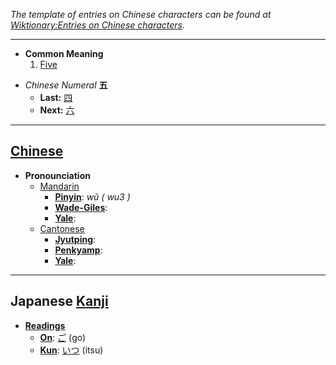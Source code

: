 ''The template of entries on Chinese characters can be found at [[Wiktionary:Entries on Chinese characters]].''

----

* '''Common Meaning'''
*# [[Five]]

*''Chinese Numeral'' '''五'''
**'''Last:''' [[四]]
**'''Next:''' [[六]]

----

== [[Chinese]] ==

*'''Pronounciation '''
**[[Mandarin]]
***'''[[Pinyin]]''': ''wǔ ( wu3 )''
***'''[[Wade-Giles]]''': 
***'''[[Yale]]''': 
**[[Cantonese]]
***'''[[Jyutping]]''': 
***'''[[Penkyamp]]''': 
***'''[[Yale]]''': 

----

== Japanese [[Kanji]] ==

*'''[[Reading]]s'''
**'''[[On]]''': [[ご]] (go)
**'''[[Kun]]''': [[いつ]] (itsu)